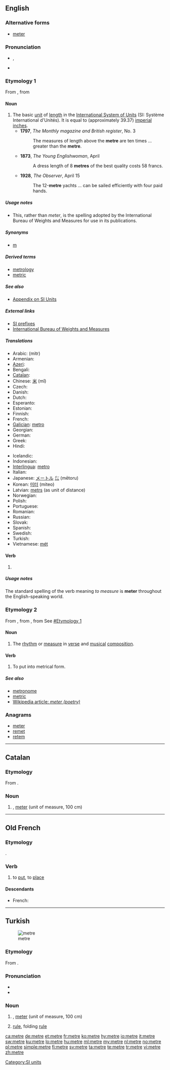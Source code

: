 {{also|mètre|métré}}
==English==
{{wikipedia}}

===Alternative forms===
* [[meter]]<!--not just US-->

===Pronunciation===
* {{IPA|/ˈmiːtə(r)/}}, {{SAMPA|/"mi:t@(r)/}}
* {{audio|en-us-metre.ogg|Audio (US)}}

===Etymology 1===
From {{etyl|fr|en}} {{term|mètre||lang=fr}}, from {{etyl|grc|en}} {{term|μέτρον||tr=metron|lang=grc|measure", "rule", "length", "size", "poetic metre}}

====Noun====
{{en-noun}}<!--not just UK and Canada-->

# The basic [[unit]] of [[length]] in the [[International System of Units]] (SI: Système International d'Unités). It is equal to {{frac|39|47|127}} (approximately 39.37) [[imperial system|imperial]] [[inch]]es.
#* '''1797''', ''The Monthly magazine and British register'', No. 3
#*: The measures of length above the '''metre''' are ten times ... greater than the '''metre'''.
#* '''1873''', ''The Young Englishwoman'', April
#*: A dress length of 8 '''metres''' of the best quality costs 58 francs.
#* '''1928''', ''The Observer'', April 15
#*: The 12-'''metre''' yachts ... can be sailed efficiently with four paid hands.

=====Usage notes=====
* This, rather than ''meter'', is the spelling adopted by the International Bureau of Weights and Measures for use in its publications.

=====Synonyms=====
* [[m]]

=====Derived terms=====
* [[metrology]]
* [[metric]]

=====See also=====
* [[Appendix:SI_units|Appendix on SI Units]]

=====External links=====
* [http://www1.bipm.org/en/si/prefixes.html SI prefixes]
* [http://www1.bipm.org/en/si/base_units/metre.html International Bureau of Weights and Measures]

=====Translations=====
{{trans-top|unit of length}}
* Arabic: {{Arab|[[متر]]}} (mitr) {{m}}
* Armenian: {{t+|hy|մետր|tr=metr}}
* [[Azeri]]: {{t+|az|metr|xs=Azeri}}
* Bengali: {{t|bn|মিটার|tr=miṭāra|sc=Beng|xs=Bengali}}
* [[Catalan]]: {{t|ca|metre|m}}
* Chinese: [[米]] (mǐ)
* Czech: {{t+|cs|metr|m}}
* Danish: {{t-|da|meter|c}}
* Dutch: {{t+|nl|meter|m}}
* Esperanto: {{t-|eo|metro|xs=Esperanto}}
* Estonian: {{t-|et|meeter}}
* Finnish: {{t+|fi|metri}}
* French: {{t+|fr|mètre|m}}
* [[Galician]]: [[metro]] {{m}}
* Georgian: {{t-|ka|მეტრი|tr=metri|sc=Geor|xs=Georgian}}
* German: {{t+|de|Meter|m}}
* Greek: {{t+|el|μέτρο|n|tr=métro}}
* Hindi: {{t|hi|मीटर|tr=mīṭara|xs=Hindi}}
{{trans-mid}}
* Icelandic: {{t+|is|metri}}
* Indonesian: {{t+|id|meter|xs=Indonesian}}
* [[Interlingua]]: [[metro]]
* Italian: {{t+|it|metro|m}}
* Japanese: [[メートル]] [[㍍]] (mētoru)
* Korean: [[미터]] (miteo)
* Latvian: [[metrs]] {{m}} (as unit of distance)
* Norwegian: {{t+|no|meter|m}}
* Polish: {{t+|pl|metr|m}}
* Portuguese: {{t+|pt|metro|m}}
* Romanian: {{t+|ro|metru|m}}
* Russian: {{t+|ru|метр|m|tr=metr}}
* Slovak: {{t-|sk|meter|m}}
* Spanish: {{t+|es|metro|m}}
* Swedish: {{t+|sv|meter}}
* Turkish: {{t+|tr|metre}}
* Vietnamese: [[mét]]
{{trans-bottom}}

====Verb====
{{en-verb|metr|es}}

# {{British|rare}} {{alternative spelling of|[[meter]]}}

=====Usage notes=====
The standard spelling of the verb meaning ''to measure'' is '''meter''' throughout the English-speaking world.

===Etymology 2===
From {{etyl|ang|en}}, from {{etyl|la|en}} {{term|metrum|lang=la}}, from {{etyl|grc|en}} See [[#Etymology 1]]

====Noun====
{{en-noun}} {{British|Canada}}

# The [[rhythm]] or [[measure]] in [[verse]] and [[musical]] [[composition]].

====Verb====
{{en-verb|metr|es}}

# {{poetry|music}} To put into metrical form.

=====See also=====
* [[metronome]]
* [[metric]]
* [[w:meter (poetry)|Wikipedia article: ''meter (poetry)'']]

===Anagrams===
* [[meter#English|meter]]
* [[remet#English|remet]]
* [[retem#English|retem]]

[[Category:SI units]]

----

==Catalan==

===Etymology===
From {{etyl|fr|ca}} {{term|mètre|lang=fr}}.

===Noun===
{{ca-noun|m}}

# {{l|en|metre}}, [[meter]] (unit of measure, 100 cm)

----

==Old French==

===Etymology===
{{etyl|la|fro}} {{term|mitto|mittō|lang=la}}.

===Verb===
{{infl|fro|verb}}

# to [[put]], to [[place]]

====Descendants====
* French: {{l|fr|mettre}}

----

==Turkish==
[[Image:Metre pliant 500px.png|thumb|metre]]

===Etymology===
From {{etyl|fr|tr}} {{term|mètre|lang=fr}}.

===Pronunciation===
* {{IPA|/mɛtɾɛ/|lang=tr}}
* {{audio|Metre.ogg|Audio}}

===Noun===
{{infl|tr|noun}}

# {{l|en|metre}}, [[meter]] (unit of measure, 100 cm)
# [[rule]], folding [[rule]]

[[ca:metre]]
[[de:metre]]
[[et:metre]]
[[fr:metre]]
[[ko:metre]]
[[hy:metre]]
[[io:metre]]
[[it:metre]]
[[sw:metre]]
[[ku:metre]]
[[lo:metre]]
[[hu:metre]]
[[ml:metre]]
[[my:metre]]
[[nl:metre]]
[[no:metre]]
[[pl:metre]]
[[simple:metre]]
[[fi:metre]]
[[sv:metre]]
[[ta:metre]]
[[te:metre]]
[[tr:metre]]
[[vi:metre]]
[[zh:metre]]
